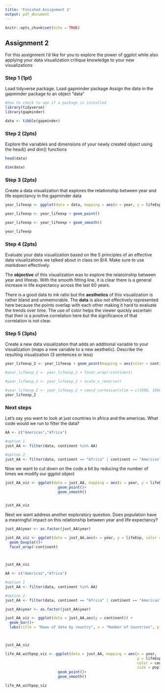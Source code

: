 ```yaml
---
title: 'Finished Assignment 2'
output: pdf_document
---
```


```r
knitr::opts_chunk$set(echo = TRUE)

```

## Assignment 2

For this assignment I'd like for you to explore the power of ggplot while also applying your data visualization critique knowledge to your new visualizations

### Step 1 (1pt) 

Load tidyverse package. 
Load gapminder package 
Assign the data in the gapminder package to an object "data"

```r
#how to check to see if a package is installed
library(tidyverse)
library(gapminder)

data <- tibble(gapminder)

```

### Step 2 (2pts)

Explore the variables and dimensions of your newly created object using the head() and dim() functions

```r
head(data)

dim(data)


```

### Step 3 (2pts)

Create a data visualization that explores the relationship between year and life expectancy in the gapminder data

```r
year_lifeexp <- ggplot(data = data, mapping = aes(x = year, y = lifeExp))

year_lifeexp <- year_lifeexp + geom_point()

year_lifeexp <- year_lifeexp + geom_smooth()

year_lifeexp
```

### Step 4 (2pts)
Evaluate your data visualization based on the 5 principles of an effective data visualizations we talked about in class on 9/4. Make sure to use *markdown* effectively. 

The **objective** of this visualization was to explore the relatoinship between year and lifeexp. With the smooth fitting line, it is clear there is a general increase in life expectancy across the last 60 years.

There is a good data to ink ratio but the **aesthetics** of this visualization is rather bland and unmemorable. The **data** is also not effectively represented here because the points overlap with each other making it hard to evaluate the trends over time. The use of color helps the viewer quickly ascertain that their is a positive correlation here but the significance of that correlation is not clear. 

### Step 5 (3pts)
Create a new data visualization that adds an additional variable to your visualization (maps a new variable to a new aesthetic). Describe the resulting visualization (3 sentences or less)

```r
year_lifeexp_2 <- year_lifeexp + geom_point(mapping = aes(color = continent))

#year_lifeexp_2 <- year_lifeexp_2 + facet_wrap(~continent)

#year_lifeexp_2 <- year_lifeexp_2 + scale_x_reverse()

#year_lifeexp_2 <- year_lifeexp_2 + coord_cartesian(xlim = c(1990, 1960), ylim = c(70, 50))
year_lifeexp_2
```

### Next steps

Let's say you want to look at just countries in africa and the americas. What code would we run to filter the data?

```r
AA <- c("Americas","Africa")

#option 1
just_AA <- filter(data, continent %in% AA)

#option 2
just_AA <- filter(data, continent == "Africa" | continent == "Americas")
```

Now we want to cut down on the code a bit by reducing the number of times we modify our ggplot object

```r
just_AA_viz <- ggplot(data = just_AA, mapping = aes(x = year, y = lifeExp, color = continent)) +
                        geom_point()+
                        geom_smooth()


just_AA_viz
```
Next we want address another exploratory question. Does population have a meaningful impact on this relationship between year and life expectancy? 

```r
just_AA$year <- as.factor(just_AA$year)

just_AA_viz <- ggplot(data = just_AA,aes(x = year, y = lifeExp, color = continent)) +
  geom_boxplot()+
  facet_wrap(~continent)
                      


just_AA_viz
```
```r
AA <- c("Americas","Africa")

#option 1
just_AA <- filter(data, continent %in% AA)

#option 2
just_AA <- filter(data, continent == "Africa" | continent == "Americas")

just_AA$year <- as.factor(just_AA$year)

just_AA_viz <- ggplot(data = just_AA,aes(y = continent)) +
  geom_bar()+
  labs(title = "Rows of data by country", x = "Number of Countries", y = "Continent")
                      


just_AA_viz
```


```r
life_AA_withpop_viz <- ggplot(data = just_AA, mapping = aes(x = year, 
                                                            y = lifeExp, 
                                                            color = continent,
                                                            size = pop)) +
                        geom_point()+
                        geom_smooth()

life_AA_withpop_viz
```

